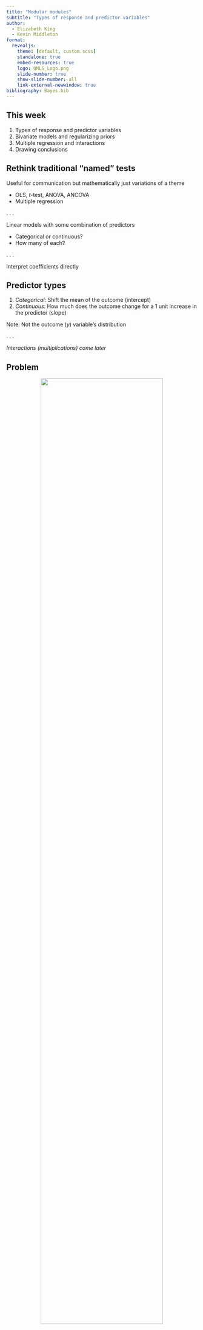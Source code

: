 ```yaml
---
title: "Modular modules"
subtitle: "Types of response and predictor variables"
author:
  - Elizabeth King
  - Kevin Middleton
format:
  revealjs:
    theme: [default, custom.scss]
    standalone: true
    embed-resources: true
    logo: QMLS_Logo.png
    slide-number: true
    show-slide-number: all
    link-external-newwindow: true
bibliography: Bayes.bib
---
```


## This week

1. Types of response and predictor variables
2. Bivariate models and regularizing priors
3. Multiple regression and interactions
4. Drawing conclusions


## Rethink traditional "named" tests

Useful for communication but mathematically just variations of a theme

  - OLS, *t*-test, ANOVA, ANCOVA
  - Multiple regression

. . .

Linear models with some combination of predictors

  - Categorical or continuous?
  - How many of each?

. . .

Interpret coefficients directly


## Predictor types

1. *Categorical*: Shift the mean of the outcome (intercept)
1. *Continuous*: How much does the outcome change for a 1 unit increase in the predictor (slope)

Note: Not the outcome ($y$) variable's distribution

. . .

*Interactions (multiplications) come later*


## Problem

<center>
<img src="https://i.imgur.com/GsL12KL.jpg" width="80%" />
</center>


## Outcome: Birth mass

Possible predictors:

:::: {.columns}

::: {.column width="50%"}
- Birth date
- Year
- Sex
- Maternal fecundity (nulliparous / primiparous / pluriparous)
:::

::: {.column width="50%"}
- Maternal age
- Population size
- Temperature (min, max, avg)
- Rainfall
- ...
:::

::::


## Categorical model 1

$$\textrm{Birth Mass} \sim Normal(\mu, \sigma)$$

$$\mu = \beta_0 + \beta_1 \textrm{Sex}$$

$$\beta_0 \sim Normal(3.5, 1)$$

$$\beta_1 \sim Normal(0, 1)$$

`Sex` can be coded `0` = Female and `1` = Male.

- $\beta_0$ is the female mean ($\beta_1 \times 0 = 0$)
- $\beta_0 + \beta_1$ is the male mean


## Categorical model 2

$$\textrm{Birth Mass} \sim Normal(\mu, \sigma)$$

$$\mu = \beta[\textrm{Sex}]$$

$$\beta[\textrm{Sex}] \sim Normal(3.5, 1)$$

- `Sex` is estimated simultaneously and separately for both sexes
- No added prior uncertainty for males


## Continuous model

$$\textrm{Birth Mass} \sim Normal(\mu, \sigma)$$

$$\mu = \beta_0 + \beta_1 \textrm{Population size}$$

$$\beta_0 \sim Normal(3.5, 1)$$

$$\beta_1 \sim Normal(0, 10)$$

- $\beta_0$: mean when population size = 0
- $\beta_1$: increase in birth mass for a 1 unit increase in population size
  - Scale the prior to the units of population size 


## Predictor types vs. analysis types

- ANOVA just a comparison of means for $\geq$ 3 groups
  - 1 categorical predictor with 3 or more levels
- *t*-test is just a comparison of means for 2 groups
  - 1 categorical predictor with 2 levels
  - A special case of ANOVA

Thinking this way will let you begin thinking about multiple regression a little easier.


## Is the estimate different from zero?

*Categorical*

- No difference in means (with 0/1 coding)
- Differences between posteriors (coming soon)

*Continuous*

- No change in $y$ for a 1 unit increase in the predictor
- Sometimes this is a true slope, sometimes just a continuous predictor

